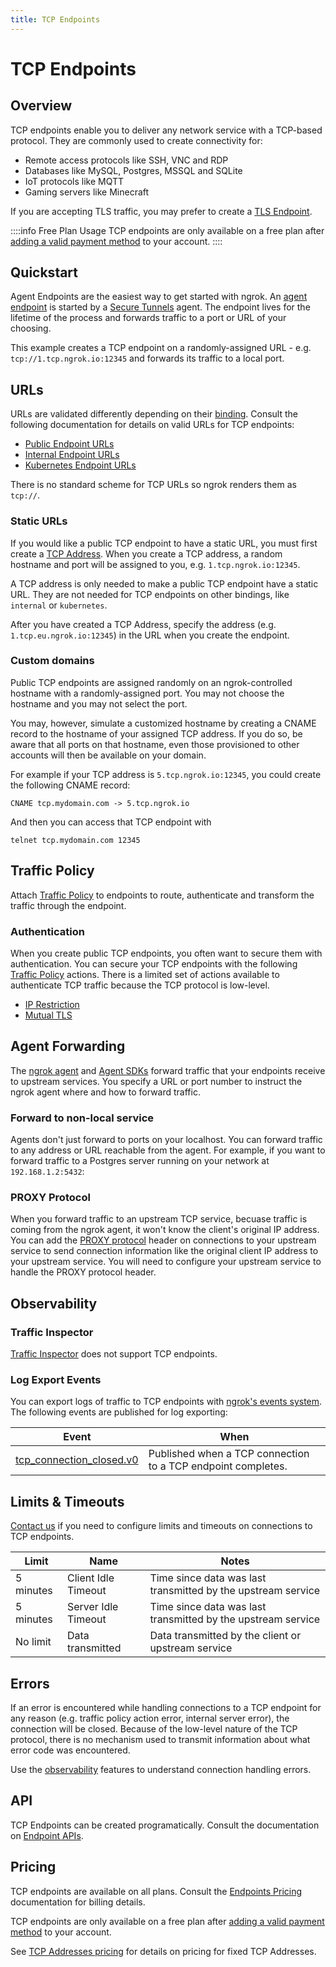 ```yaml
---
title: TCP Endpoints
---
```







# TCP Endpoints

## Overview

TCP endpoints enable you to deliver any network service with a TCP-based
protocol. They are commonly used to create connectivity for:

- Remote access protocols like SSH, VNC and RDP
- Databases like MySQL, Postgres, MSSQL and SQLite
- IoT protocols like MQTT
- Gaming servers like Minecraft

If you are accepting TLS traffic, you may prefer to create a [TLS Endpoint](/universal-gateway/tls/).

::::info Free Plan Usage
TCP endpoints are only available on a free plan after [adding a valid payment method](https://dashboard.ngrok.com/settings#id-verification) to your account.
::::

## Quickstart

Agent Endpoints are the easiest way to get started with ngrok. An [agent
endpoint](/universal-gateway/cloud-endpoints/) is started by a
[Secure Tunnels](/agent/) agent. The endpoint lives for the lifetime
of the process and forwards traffic to a port or URL of your choosing.

This example creates a TCP endpoint on a randomly-assigned URL - e.g.
`tcp://1.tcp.ngrok.io:12345` and forwards its traffic to a local port.

<Tabs groupId="connectivity" queryString="cty">
  <TabItem value="agent-cli" label="Agent CLI" default>
    <RandomAgentCliExample />
  </TabItem>
  <TabItem value="agent-config" label="Agent Config">
    <RandomAgentConfigExample />
  </TabItem>
  <TabItem value="ssh" label="SSH">
    <RandomSshExample />
  </TabItem>
  <TabItem value="go-sdk" label="Go">
    <RandomGoSdkExample />
  </TabItem>
  <TabItem value="javascript-sdk" label="Javascript">
    <RandomJavascriptSdkExample />
  </TabItem>
  <TabItem value="python-sdk" label="Python">
    <RandomPythonSdkExample />
  </TabItem>
  <TabItem value="rust-sdk" label="Rust">
    <RandomRustSdkExample />
  </TabItem>
  <TabItem value="k8s" label="Kubernetes Controller">
    <RandomKubernetesExample />
  </TabItem>
</Tabs>

## URLs

URLs are validated differently depending on their
[binding](/universal-gateway/endpoints/#binding). Consult the
following documentation for details on valid URLs for TCP endpoints:

- [Public Endpoint URLs](/universal-gateway/public-endpoints/#tcp)
- [Internal Endpoint URLs](/universal-gateway/internal-endpoints/#urls)
- [Kubernetes Endpoint URLs](/universal-gateway/kubernetes-endpoints/#urls)

There is no standard scheme for TCP URLs so ngrok renders them as `tcp://`.

### Static URLs

If you would like a public TCP endpoint to have a static URL, you must first
create a [TCP Address](/universal-gateway/tcp-addresses). When you create a TCP
address, a random hostname and port will be assigned to you, e.g.
`1.tcp.ngrok.io:12345`.

A TCP address is only needed to make a public TCP endpoint have a static URL.
They are not needed for TCP endpoints on other bindings, like `internal` or
`kubernetes`.

After you have created a TCP Address, specify the address (e.g.
`1.tcp.eu.ngrok.io:12345`) in the URL when you create the endpoint.

<Tabs groupId="connectivity" queryString="cty">
  <TabItem value="agent-cli" label="Agent CLI" default>
    <FixedAgentCliExample />
  </TabItem>
  <TabItem value="agent-config" label="Agent Config">
    <FixedAgentConfigExample />
  </TabItem>
  <TabItem value="ssh" label="SSH">
    <FixedSshExample />
  </TabItem>
  <TabItem value="go-sdk" label="Go">
    <FixedGoSdkExample />
  </TabItem>
  <TabItem value="javascript-sdk" label="Javascript">
    <FixedJavascriptSdkExample />
  </TabItem>
  <TabItem value="python-sdk" label="Python">
    <FixedPythonSdkExample />
  </TabItem>
  <TabItem value="rust-sdk" label="Rust">
    <FixedRustSdkExample />
  </TabItem>
  <TabItem value="k8s" label="Kubernetes Controller">
    <FixedKubernetesExample />
  </TabItem>
</Tabs>

### Custom domains

Public TCP endpoints are assigned randomly on an ngrok-controlled hostname with
a randomly-assigned port. You may not choose the hostname and you may not
select the port.

You may, however, simulate a customized hostname by creating a CNAME record to
the hostname of your assigned TCP address. If you do so, be aware that all
ports on that hostname, even those provisioned to other accounts will then be
available on your domain.

For example if your TCP address is `5.tcp.ngrok.io:12345`, you could create the
following CNAME record:

```
CNAME tcp.mydomain.com -> 5.tcp.ngrok.io
```

And then you can access that TCP endpoint with

```
telnet tcp.mydomain.com 12345
```

## Traffic Policy

Attach [Traffic Policy](/traffic-policy/) to endpoints to route, authenticate
and transform the traffic through the endpoint.

### Authentication

When you create public TCP endpoints, you often want to secure them with
authentication. You can secure your TCP endpoints with the following [Traffic
Policy](/traffic-policy/) actions. There is a limited set of actions available
to authenticate TCP traffic because the TCP protocol is low-level.

- [IP Restriction](/traffic-policy/actions/restrict-ips/)
- [Mutual TLS](/traffic-policy/actions/terminate-tls/)

## Agent Forwarding

The [ngrok agent](/agent/) and [Agent
SDKs](/agent-sdks/) forward traffic that your endpoints receive
to upstream services. You specify a URL or port number to instruct the ngrok
agent where and how to forward traffic.

### Forward to non-local service

Agents don't just forward to ports on your localhost. You can forward traffic
to any address or URL reachable from the agent. For example, if you want to
forward traffic to a Postgres server running on your network at
`192.168.1.2:5432`:

<Tabs groupId="connectivity" queryString="cty">
  <TabItem value="agent-cli" label="Agent CLI" default>
    <NonLocalAgentCliExample />
  </TabItem>
  <TabItem value="agent-config" label="Agent Config">
    <NonLocalAgentConfigExample />
  </TabItem>
  <TabItem value="ssh" label="SSH">
    <NonLocalSshExample />
  </TabItem>
  <TabItem value="go-sdk" label="Go">
    <NonLocalGoSdkExample />
  </TabItem>
  <TabItem value="javascript-sdk" label="Javascript">
    <NonLocalJavascriptSdkExample />
  </TabItem>
  <TabItem value="python-sdk" label="Python">
    <NonLocalPythonSdkExample />
  </TabItem>
  <TabItem value="rust-sdk" label="Rust">
    <NonLocalRustSdkExample />
  </TabItem>
  <TabItem value="k8s" label="Kubernetes Controller">
    <NonLocalKubernetesExample />
  </TabItem>
</Tabs>

### PROXY Protocol

When you forward traffic to an upstream TCP service, becuase traffic is coming
from the ngrok agent, it won't know the client's original IP address. You can
add the [PROXY
protocol](https://www.haproxy.org/download/1.8/doc/proxy-protocol.txt) header
on connections to your upstream service to send connection information like the
original client IP address to your upstream service. You will need to configure
your upstream service to handle the PROXY protocol header.

<Tabs groupId="connectivity" queryString="cty">
  <TabItem value="agent-cli" label="Agent CLI" default>
    <ProxyProtoAgentCliExample />
  </TabItem>
  <TabItem value="agent-config" label="Agent Config">
    <ProxyProtoAgentConfigExample />
  </TabItem>
  <TabItem value="ssh" label="SSH">
    <ProxyProtoSshExample />
  </TabItem>
  <TabItem value="go-sdk" label="Go">
    <ProxyProtoGoSdkExample />
  </TabItem>
  <TabItem value="javascript-sdk" label="Javascript">
    <ProxyProtoJavascriptSdkExample />
  </TabItem>
  <TabItem value="python-sdk" label="Python">
    <ProxyProtoPythonSdkExample />
  </TabItem>
  <TabItem value="rust-sdk" label="Rust">
    <ProxyProtoRustSdkExample />
  </TabItem>
  <TabItem value="k8s" label="Kubernetes Controller">
    <ProxyProtoKubernetesExample />
  </TabItem>
</Tabs>

## Observability

### Traffic Inspector

[Traffic Inspector](/obs/traffic-inspection) does not support TCP endpoints.

### Log Export Events

You can export logs of traffic to TCP endpoints with [ngrok's events
system](/obs/events/). The following events are published for log exporting:

| Event                                                                    | When                                                         |
| ------------------------------------------------------------------------ | ------------------------------------------------------------ |
| [tcp_connection_closed.v0](/obs/events/reference/#tcp-connection-closed) | Published when a TCP connection to a TCP endpoint completes. |

## Limits & Timeouts

[Contact us](mailto:support@ngrok.com) if you need to configure limits and timeouts on
connections to TCP endpoints.

| Limit     | Name                | Notes                                                        |
| --------- | ------------------- | ------------------------------------------------------------ |
| 5 minutes | Client Idle Timeout | Time since data was last transmitted by the upstream service |
| 5 minutes | Server Idle Timeout | Time since data was last transmitted by the upstream service |
| No limit  | Data transmitted    | Data transmitted by the client or upstream service           |

## Errors

If an error is encountered while handling connections to a TCP endpoint for any
reason (e.g. traffic policy action error, internal server error), the
connection will be closed. Because of the low-level nature of the TCP protocol,
there is no mechanism used to transmit information about what error code was
encountered.

Use the [observability](#observability) features to understand connection
handling errors.

## API

TCP Endpoints can be created programatically. Consult the documentation on
[Endpoint APIs](/universal-gateway/endpoints/#api).

## Pricing

TCP endpoints are available on all plans. Consult the [Endpoints
Pricing](/universal-gateway/endpoints/#pricing) documentation for
billing details.

TCP endpoints are only available on a free plan after [adding a valid payment
method](https://dashboard.ngrok.com/settings#id-verification) to your account.

See [TCP Addresses pricing](/universal-gateway/tcp-addresses/#pricing) for
details on pricing for fixed TCP Addresses.
